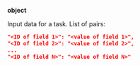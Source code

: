 **object**

Input data for a task. List of pairs:

```json
"<ID of field 1>": "<value of field 1>",
"<ID of field 2>": "<value of field 2>",
...
"<ID of field N>": "<value of field N>"
```

